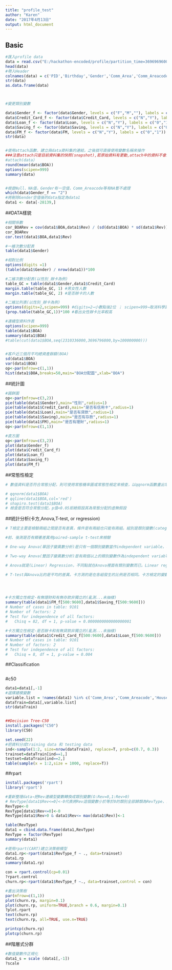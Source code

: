 ---
title: "profile_test"
author: "Karen"
date: "2017年4月13日"
output: html_document
---


## Basic
```{R}

#匯入profile data
data = read.csv("E:/hackathon-encoded/profile/partition_time=3696969600/part-00000-74cda679-a63c-4af7-8c30-cf0a24a44e8f.csv",header = F)
head(data)
#帶入Header
colnames(data) = c('PID','Birthday','Gender','Comm_Area','Comm_Areacode','House_Area','House_AreaCode','BOA','Rev','Date_Arrival','Credit_Card','Loan','Saving','FM','Data_Date')
str(data)
as.data.frame(data)



#變更類別變數

data$Gender_f <- factor(data$Gender, levels = c("F","M",""), labels = c("0","1","2"))
data$Credit_Card_f <- factor(data$Credit_Card, levels = c("N","Y"), labels = c("0","1"))
data$Loan_f <- factor(data$Loan, levels = c("N","Y"), labels = c("0","1"))
data$Saving_f <- factor(data$Saving, levels = c("N","Y"), labels = c("0","1"))
data$FM_f <- factor(data$FM, levels = c("N","Y"), labels = c("0","1"))
str(data)


#使用attach函數，建立與data資料集的連結，之後就可直接使用變數名稱來操作
###注意attach只是目前資料集的快照(snapshot),若原始資料有更動,attach中的資料不會跟著變動
#attach(data)
round(mean(data$BOA))
options(scipen=999)
summary(data)


#檢查Null、NA值，Gender有一空值，Comm_Areacode等有NA暫不處理
which(data$Gender_f == "2")
#將刪除Gender空值後的data指定為data1
data1 <- data[-28139,]
```

##DATA樣貌
```{R}

#相關係數
cor_BOARev = cov(data1$BOA,data1$Rev) / (sd(data1$BOA) * sd(data1$Rev))  
cor_BOARev
cor.test(data1$BOA,data1$Rev)

#一維次數分配表
table(data1$Gender)

#相對比例
options(digits =1) 
(table(data1$Gender) / nrow(data1))*100

#二維次數分配表(以性別_辦卡為例)
table_GC = table(data1$Gender,data1$Credit_Card)
margin.table(table_GC, 1) #男女性人數
margin.table(table_GC, 2) #是否辦卡的人數

#二維比列表(以性別_辦卡為例)
options(digits=2,scipen=999) #digits=2→小數點後2位 ； scipen=999→取消科學記號
(prop.table(table_GC,1))*100 #看出女性辦卡比率較高

#連續型資料作表
options(scipen=999)
table(data1$BOA)
summary(data1$BOA)
#table(cut(data1$BOA,seq(2310336000,3696796800,by=100000000)))


#客戶近三個月平均總資產餘額(BOA)
sd(data1$BOA)
var(data1$BOA)
op<-par(mfrow=c(1,1))
hist(data1$BOA,breaks=50,main="BOA分配圖",xlab="BOA")
```

##統計圖
```{R}

#圓餅圖
op<-par(mfrow=c(3,2))
pie(table(data1$Gender),main="性別",radius=1)
pie(table(data1$Credit_Card),main="是否有信用卡",radius=1)
pie(table(data1$Loan),main="是否有貸款",radius=1)
pie(table(data1$Saving),main="是否有存款",radius=1)
pie(table(data1$FM),main="是否有理財",radius=1)
op<-par(mfrow=c(1,1))

#直方圖
op<-par(mfrow=c(3,2))
plot(data$Gender_f)
plot(data$Credit_Card_f)
plot(data$Loan_f)
plot(data$Saving_f)
plot(data$FM_f)

```


##常態性檢定
```{R}
# 數值資料是否符合常態分配，則可使用常態機率圖或常態性檢定來檢查，以qqnorm函數畫出常態機率圖，再使用qqline畫出最佳斜線，至於常態性檢定則可使用R基本套組stats的shapiro.test函數進行Shapiro-Wilk檢定，或套組nortest的ad.test函數進行Anderson-Darling檢定

# qqnorm(data1$BOA)
# qqline(data1$BOA,col='red')
# shapiro.test(data1$BOA) 
# 檢查是否符合常態分配，p值<0.05拒絕假設其為常態分配的虛無假設

```

##統計分析(卡方,Anova,T-test, or regression)


```{R}
# T檢定主要是檢驗兩組之間是否有差異，條件是有兩組也只能有兩組。組別是類別變數(categorical variable)，像是性別、種族、國籍。如果超過兩組，必須用Anova來分析。

#前、後測是否有顯著差異用paired-sample t-test來檢驗

# One-way Anova(單因子變異數分析)是只有一個類別變數當作independent variable，檢驗此類別變數與其它連續變數(continuous variable)和結果的關係。比方說如果你想看性別、IQ對數學成績的影響，性別就是類別變數，IQ是連續變數，數學成績是結果變數(outcome variable)。

# Two-way Anova(雙因子變異數分析)是有兩個以上的類別變數作為independent variables。比如說性別、種族與IQ對數學成績的影響，性別和種族就是類別變數。

# Anova就是(Linear) Regression，不同點就在Anova裡面有類別變數而已。Linear regression裡的變數均為連續變數或dummy variable

# T-test與Anova比的是平均的差異。卡方測的是在各組發生的比例是否相同。卡方檢定的變數不是連續變數，也不是ordinal variable，而是名目變數(nominal variables，又稱為categorical variable)，也就是「是與否」、「男與女」這種變數。
  



#卡方獨立性檢定-有無理財和有無存款非獨立的(亂測...未抽樣)
summary(table(data1$FM_f[500:9600],data1$Saving_f[500:9600]))
# Number of cases in table: 9101 
# Number of factors: 2 
# Test for independence of all factors:
# 	Chisq = 82, df = 1, p-value = 0.0000000000000000001

#卡方獨立性檢定-是否辦卡和有無貸款非獨立的(亂測...未抽樣)
summary(table(data1$Credit_Card_f[500:9600],data1$Loan_f[500:9600]))
# Number of cases in table: 9101 
# Number of factors: 2 
# Test for independence of all factors:
# 	Chisq = 8, df = 1, p-value = 0.004


```
##Classification

```{R}
```

#c50
```{R}
data1=data1[,-1]
#選擇建模變數
variable.list = !names(data1) %in% c('Comm_Area','Comm_Areacode','House_Area','House_AreaCode','Data_Date')
dataTrain=data1[,variable.list] 
str(dataTrain)


##Decision Tree-C50
install.packages("C50")
library(C50)

set.seed(22)
#把資料分成training data 和 testing data
ind<-sample(1:2, size=nrow(dataTrain), replace=T, prob=c(0.7, 0.3))
trainset=dataTrain[ind==1,]
testset=dataTrain[ind==2,]
table(sample(x = 1:2,size = 1000, replace=T))


```

##rpart
```{R}
install.packages('rpart')
library('rpart')

#重新整理data→把Rev連續型變數轉換成類別變數(O:Rev=0,1:Rev>0)
# RevType[data1$Rev<=0]<-0代表將Rev這個變數小於等於0的類別全部歸類為RevType，並將數值重新編碼為0，以此類推。
RevType<-0
RevType[data1$Rev<=0]<-0
RevType[data1$Rev>0 & data1$Rev<= max(data1$Rev)]<-1

table(RevType)
data1 = cbind.data.frame(data1,RevType)
RevType = factor(RevType)
summary(data1)

#使用rpart(CART)建立決策樹模型
data1.rp<-rpart(data1$RevType_f ~ ., data=trainset)
data1.rp
summary(data1.rp)

con = rpart.control(cp=0.01)
?rpart.control
churn.rp<-rpart(data1$RevType_f ~., data=trainset,control = con)

#畫出決策樹
par(mfrow=c(1,1))
plot(churn.rp, margin=0.1)
plot(churn.rp, uniform=TRUE,branch = 0.6, margin=0.1)
?plot.rpart
text(churn.rp)
text(churn.rp, all=TRUE, use.n=TRUE)

printcp(churn.rp)
plotcp(churn.rp)

```

##階層式分群
```{R}

#數值變數作正規化
data1_s = scale (data1[,-1])
?scale




```

